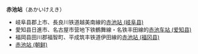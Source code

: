 '''赤池站'''（あかいけえき）

* 岐阜县郡上市、長良川铁道越美南線的[[赤池站_(岐阜县)|赤池站 (岐阜县)]]
* 愛知县日進市、名古屋市营地下铁鶴舞線・名铁丰田線的[[赤池车站_(爱知县)|赤池车站 (爱知县)]]
* 福岡县田川郡福智町、平成筑丰铁道伊田線的[[赤池站_(福冈县)|赤池站 (福冈县)]]  
*[[赤池站_(朝鲜)|赤池站 (朝鲜)]]
{{Disambig|cat=三字車站名消歧義}}